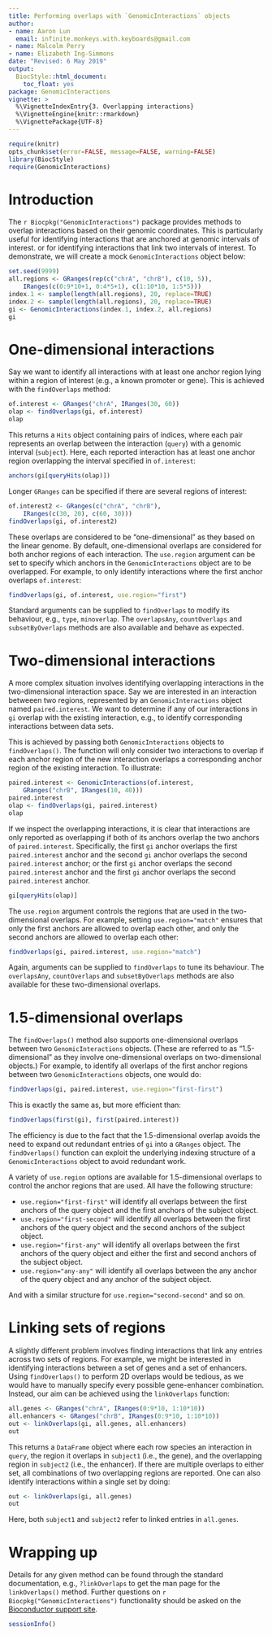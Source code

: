 ```yaml
---
title: Performing overlaps with `GenomicInteractions` objects
author:
- name: Aaron Lun
  email: infinite.monkeys.with.keyboards@gmail.com
- name: Malcolm Perry
- name: Elizabeth Ing-Simmons
date: "Revised: 6 May 2019"
output:
  BiocStyle::html_document:
    toc_float: yes
package: GenomicInteractions
vignette: >
  %\VignetteIndexEntry{3. Overlapping interactions}
  %\VignetteEngine{knitr::rmarkdown}
  %\VignettePackage{UTF-8}
---
```


```r
require(knitr)
opts_chunk$set(error=FALSE, message=FALSE, warning=FALSE)
library(BiocStyle)
require(GenomicInteractions)
```

# Introduction

The `r Biocpkg("GenomicInteractions")` package provides methods to overlap interactions based on their genomic coordinates. 
This is particularly useful for identifying interactions that are anchored at genomic intervals of interest.
or for identifying interactions that link two intervals of interest.
To demonstrate, we will create a mock `GenomicInteractions` object below:

```r
set.seed(9999)
all.regions <- GRanges(rep(c("chrA", "chrB"), c(10, 5)), 
    IRanges(c(0:9*10+1, 0:4*5+1), c(1:10*10, 1:5*5)))
index.1 <- sample(length(all.regions), 20, replace=TRUE)
index.2 <- sample(length(all.regions), 20, replace=TRUE)
gi <- GenomicInteractions(index.1, index.2, all.regions)
gi
```

# One-dimensional interactions

Say we want to identify all interactions with at least one anchor region lying within a region of interest (e.g., a known promoter or gene).
This is achieved with the `findOverlaps` method:
    
```r
of.interest <- GRanges("chrA", IRanges(30, 60))
olap <- findOverlaps(gi, of.interest)
olap
```

This returns a `Hits` object containing pairs of indices, where each pair represents an overlap between the interaction (`query`) with a genomic interval (`subject`).
Here, each reported interaction has at least one anchor region overlapping the interval specified in `of.interest`:

```r
anchors(gi[queryHits(olap)])
```

Longer `GRanges` can be specified if there are several regions of interest:

```r
of.interest2 <- GRanges(c("chrA", "chrB"),
    IRanges(c(30, 20), c(60, 30)))
findOverlaps(gi, of.interest2)
```

These overlaps are considered to be "one-dimensional" as they based on the linear genome.
By default, one-dimensional overlaps are considered for both anchor regions of each interaction.
The `use.region` argument can be set to specify which anchors in the `GenomicInteractions` object are to be overlapped.
For example, to only identify interactions where the first anchor overlaps `of.interest`:

```r
findOverlaps(gi, of.interest, use.region="first")
```

Standard arguments can be supplied to `findOverlaps` to modify its behaviour, e.g., `type`, `minoverlap`.
The `overlapsAny`, `countOverlaps` and `subsetByOverlaps` methods are also available and behave as expected.

# Two-dimensional interactions

A more complex situation involves identifying overlapping interactions in the two-dimensional interaction space.
Say we are interested in an interaction betweeen two regions, represented by an `GenomicInteractions` object named `paired.interest`.
We want to determine if any of our interactions in `gi` overlap with the existing interaction, e.g., to identify corresponding interactions between data sets.

This is achieved by passing both `GenomicInteractions` objects to `findOverlaps()`.
The function will only consider two interactions to overlap if each anchor region of the new interaction overlaps a corresponding anchor region of the existing interaction. 
To illustrate:

```r
paired.interest <- GenomicInteractions(of.interest, 
    GRanges("chrB", IRanges(10, 40)))
paired.interest
olap <- findOverlaps(gi, paired.interest)
olap
```

If we inspect the overlapping interactions, it is clear that interactions are only reported as overlapping if both of its anchors overlap the two anchors of `paired.interest`.
Specifically, the first `gi` anchor overlaps the first `paired.interest` anchor and the second `gi` anchor overlaps the second `paired.interest` anchor;
or the first `gi` anchor overlaps the second `paired.interest` anchor and the first `gi` anchor overlaps the second `paired.interest` anchor.

```r
gi[queryHits(olap)]
```

The `use.region` argument controls the regions that are used in the two-dimensional overlaps.
For example, setting `use.region="match"` ensures that only the first anchors are allowed to overlap each other, and only the second anchors are allowed to overlap each other:

```r
findOverlaps(gi, paired.interest, use.region="match")
```

Again, arguments can be supplied to `findOverlaps` to tune its behaviour.
The `overlapsAny`, `countOverlaps` and `subsetByOverlaps` methods are also available for these two-dimensional overlaps.

# 1.5-dimensional overlaps

The `findOverlaps()` method also supports one-dimensional overlaps between two `GenomicInteractions` objects.
(These are referred to as "1.5-dimensional" as they involve one-dimensional overlaps on two-dimensional objects.)
For example, to identify all overlaps of the first anchor regions between two `GenomicInteractions` objects, one would do:

```r
findOverlaps(gi, paired.interest, use.region="first-first")
```

This is exactly the same as, but more efficient than:

```r
findOverlaps(first(gi), first(paired.interest))
```

The efficiency is due to the fact that the 1.5-dimensional overlap avoids the need to expand out redundant entries of `gi` into a `GRanges` object.
The `findOverlaps()` function can exploit the underlying indexing structure of a `GenomicInteractions` object to avoid redundant work.

A variety of `use.region` options are available for 1.5-dimensional overlaps to control the anchor regions that are used.
All have the following structure:

- `use.region="first-first"` will identify all overlaps between the first anchors of the query object and the first anchors of the subject object.
- `use.region="first-second"` will identify all overlaps between the first anchors of the query object and the second anchors of the subject object.
- `use.region="first-any"` will identify all overlaps between the first anchors of the query object and either the first and second anchors of the subject object.
- `use.region="any-any"` will identify all overlaps between the any anchor of the query object and any anchor of the subject object.

And with a similar structure for `use.region="second-second"` and so on.

# Linking sets of regions 

A slightly different problem involves finding interactions that link any entries across two sets of regions.
For example, we might be interested in identifying interactions between a set of genes and a set of enhancers.
Using `findOverlaps()` to perform 2D overlaps would be tedious, as we would have to manually specify every possible gene-enhancer combination.
Instead, our aim can be achieved using the `linkOverlaps` function:

```r
all.genes <- GRanges("chrA", IRanges(0:9*10, 1:10*10))
all.enhancers <- GRanges("chrB", IRanges(0:9*10, 1:10*10))
out <- linkOverlaps(gi, all.genes, all.enhancers)
out
```

This returns a `DataFrame` object where each row species an interaction in `query`, the region it overlaps in `subject1` (i.e., the gene), 
    and the overlapping region in `subject2` (i.e., the enhancer).
If there are multiple overlaps to either set, all combinations of two overlapping regions are reported.
One can also identify interactions within a single set by doing:

```r
out <- linkOverlaps(gi, all.genes)
out
```

Here, both `subject1` and `subject2` refer to linked entries in `all.genes`.

# Wrapping up

Details for any given method can be found through the standard documentation, 
e.g., `?linkOverlaps` to get the man page for the `linkOverlaps()` method.
Further questions on `r Biocpkg("GenomicInteractions")` functionality should be asked on the [Bioconductor support site](https://support.bioconductor.org).

```r
sessionInfo()
```
